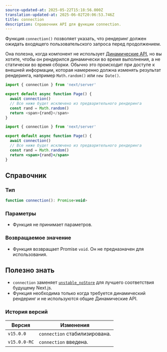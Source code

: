 ```yaml
---
source-updated-at: 2025-05-22T15:18:56.000Z
translation-updated-at: 2025-06-02T20:06:53.746Z
title: connection
description: Справочник API для функции connection.
---
```


Функция `connection()` позволяет указать, что рендеринг должен ожидать входящего пользовательского запроса перед продолжением.

Она полезна, когда компонент не использует [Динамические API](/docs/app/getting-started/partial-prenendering#dynamic-rendering), но вы хотите, чтобы он рендерился динамически во время выполнения, а не статически во время сборки. Обычно это происходит при доступе к внешней информации, которая намеренно должна изменять результат рендеринга, например `Math.random()` или `new Date()`.

```ts filename="app/page.tsx" switcher
import { connection } from 'next/server'

export default async function Page() {
  await connection()
  // Все ниже будет исключено из предварительного рендеринга
  const rand = Math.random()
  return <span>{rand}</span>
}
```

```jsx filename="app/page.js" switcher
import { connection } from 'next/server'

export default async function Page() {
  await connection()
  // Все ниже будет исключено из предварительного рендеринга
  const rand = Math.random()
  return <span>{rand}</span>
}
```

## Справочник

### Тип

```jsx
function connection(): Promise<void>
```

### Параметры

- Функция не принимает параметров.

### Возвращаемое значение

- Функция возвращает Promise `void`. Он не предназначен для использования.

## Полезно знать

- `connection` заменяет [`unstable_noStore`](/docs/app/api-reference/functions/unstable_noStore) для лучшего соответствия будущему Next.js.
- Функция необходима только когда требуется динамический рендеринг и не используются общие Динамические API.

### История версий

| Версия       | Изменения                  |
| ------------ | ------------------------ |
| `v15.0.0`    | `connection` стабилизирована. |
| `v15.0.0-RC` | `connection` введена. |